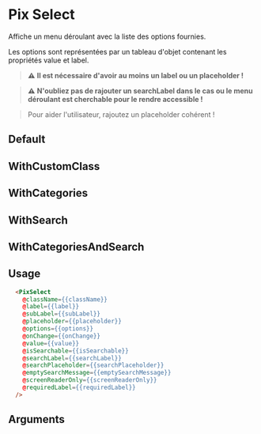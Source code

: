 
<Meta
  title='Form/Select'
  component='PixSelect'
  argTypes={stories.argTypes}
/>

# Pix Select

Affiche un menu déroulant avec la liste des options fournies.

Les options sont représentées par un tableau d'objet contenant les propriétés value et label.

> **⚠️** __Il est nécessaire d'avoir au moins un label ou un placeholder !__

> **⚠️** __N'oubliez pas de rajouter un searchLabel dans le cas ou le menu déroulant est cherchable pour le rendre accessible !__

> Pour aider l'utilisateur, rajoutez un placeholder cohérent !

## Default

<Canvas>
  <Story name='Default' story={stories.Default} height={200} />
</Canvas>

## WithCustomClass

<Canvas>
  <Story name='WithCustomClass' story={stories.WithCustomClass} height={200} />
</Canvas>

## WithCategories

<Canvas>
  <Story name='Select with categories' story={stories.WithCategories} height={200} />
</Canvas>

## WithSearch

<Canvas>
  <Story name='Select with search' story={stories.WithSearch} height={200} />
</Canvas>


## WithCategoriesAndSearch

<Canvas>
  <Story name='WithCategoriesAndSearch' story={stories.WithCategoriesAndSearch} height={200} />
</Canvas>

## Usage

```html
  <PixSelect
    @className={{className}}
    @label={{label}}
    @subLabel={{subLabel}}
    @placeholder={{placeholder}}
    @options={{options}}
    @onChange={{onChange}}
    @value={{value}}
    @isSearchable={{isSearchable}}
    @searchLabel={{searchLabel}}
    @searchPlaceholder={{searchPlaceholder}}
    @emptySearchMessage={{emptySearchMessage}}
    @screenReaderOnly={{screenReaderOnly}}
    @requiredLabel={{requiredLabel}}
  />
```

## Arguments

<ArgsTable story="Default" />
